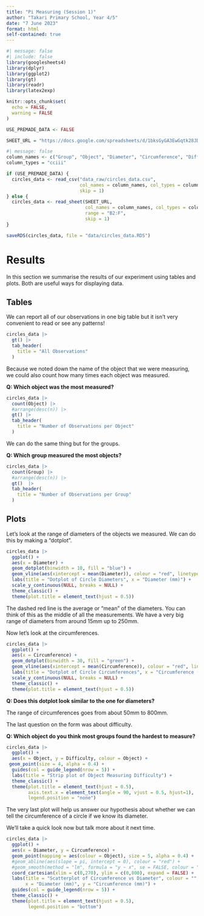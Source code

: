 ```yaml
---
title: "Pi Measuring (Session 1)"
author: "Takari Primary School, Year 4/5"
date: "7 June 2023"
format: html
self-contained: true
---
```


```r
#| message: false
#| include: false
library(googlesheets4)
library(dplyr)
library(ggplot2)
library(gt)
library(readr)
library(latex2exp)

knitr::opts_chunk$set(
  echo = FALSE,
  warning = FALSE
)

USE_PREMADE_DATA <- FALSE

SHEET_URL = "https://docs.google.com/spreadsheets/d/1bksGyGA3EwGqtk28JD_4kEl3sccoPlKQ05yoW6J4ZK0/edit#gid=1380425156"
```

```r
#| message: false
column_names <- c("Group", "Object", "Diameter", "Circumference", "Difficulty")
column_types = "cciii"

if (USE_PREMADE_DATA) {
  circles_data <- read_csv("data_raw/circles_data.csv",
                           col_names = column_names, col_types = column_types,
                           skip = 1)
} else {
  circles_data <- read_sheet(SHEET_URL,
                             col_names = column_names, col_types = column_types,
                             range = "B2:F",
                             skip = 1)
}

saveRDS(circles_data, file = "data/circles_data.RDS")
```

# Results

In this section we summarise the results of our experiment using tables and plots. Both are useful ways for displaying data.

## Tables

We can report all of our observations in one big table but it isn't very convenient to read or see any patterns!

```r
circles_data |> 
  gt() |>
  tab_header(
    title = "All Observations"
  )
```

Because we noted down the name of the object that we were measuring, we could also count how many times each object was measured.

**Q: Which object was the most measured?**

```r
circles_data |> 
  count(Object) |> 
  #arrange(desc(n)) |> 
  gt() |>
  tab_header(
    title = "Number of Observations per Object"
  )
```

We can do the same thing but for the groups.

**Q: Which group measured the most objects?**

```r
circles_data |> 
  count(Group) |> 
  #arrange(desc(n)) |> 
  gt()  |>
  tab_header(
    title = "Number of Observations per Group"
  )
```

## Plots

Let's look at the range of diameters of the objects we measured. We can do this by making a "dotplot".

```r
circles_data |> 
  ggplot() +
  aes(x = Diameter) +
  geom_dotplot(binwidth = 10, fill = "blue") +
  geom_vline(aes(xintercept = mean(Diameter)), colour = "red", linetype = "dashed") +
  labs(title = "Dotplot of Circle Diameters", x = "Diameter (mm)") +
  scale_y_continuous(NULL, breaks = NULL) +
  theme_classic() +
  theme(plot.title = element_text(hjust = 0.5))
```

The dashed red line is the average or "mean" of the diameters. You can think of this as the middle of all the measurements. We have a very big range of diameters from around 15mm up to 250mm.

Now let's look at the circumferences.

```r
circles_data |> 
  ggplot() +
  aes(x = Circumference) +
  geom_dotplot(binwidth = 30, fill = "green") +
  geom_vline(aes(xintercept = mean(Circumference)), colour = "red", linetype = "dashed") +
  labs(title = "Dotplot of Circle Circumferences", x = "Circumference (mm)") +
  scale_y_continuous(NULL, breaks = NULL) +
  theme_classic() +
  theme(plot.title = element_text(hjust = 0.5))
```

**Q: Does this dotplot look similar to the one for diameters?**

The range of circumferences goes from about 50mm to 800mm.

The last question on the form was about difficulty.

**Q: Which object do you think most groups found the hardest to measure?**

```r
circles_data |> 
  ggplot() +
  aes(x = Object, y = Difficulty, colour = Object) +
 geom_point(size = 4, alpha = 0.4) +
  guides(col = guide_legend(nrow = 5)) +
  labs(title = "Strip plot of Object Measuring Difficulty") +
  theme_classic() +
  theme(plot.title = element_text(hjust = 0.5),
        axis.text.x = element_text(angle = 90, vjust = 0.5, hjust=1),
        legend.position = "none")
```

The very last plot will help us answer our hypothesis about whether we can tell the circumference of a circle if we know its diameter.

We'll take a quick look now but talk more about it next time.

```r
circles_data |> 
  ggplot() +
  aes(x = Diameter, y = Circumference) +
  geom_point(mapping = aes(colour = Object), size = 5, alpha = 0.4) +
  #geom_abline(aes(slope = pi, intercept = 0), colour = "red") +
  #geom_smooth(method = "lm", formula = "y ~ x", se = FALSE, colour = "black") +
  coord_cartesian(xlim = c(0,270), ylim = c(0,800), expand = FALSE) +
  labs(title = "Scatterplot of Circumference vs Diameter", colour = "",
       x = "Diameter (mm)", y = "Circumference (mm)") +
  guides(col = guide_legend(nrow = 5)) +
  theme_classic() +
  theme(plot.title = element_text(hjust = 0.5),
        legend.position = "bottom")
```




